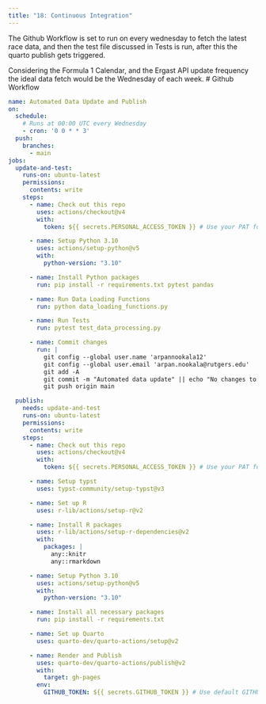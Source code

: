```yaml
---
title: "18: Continuous Integration"
---
```


The Github Workflow is set to run on every wednesday to fetch the latest race data, and then the test file discussed in Tests is run, after this the quarto publish gets triggered.

Considering the Formula 1 Calendar, and the Ergast API update frequency the ideal data fetch would be the Wednesday of each week.
# Github Workflow

```yaml
name: Automated Data Update and Publish
on:
  schedule:
    # Runs at 00:00 UTC every Wednesday
    - cron: '0 0 * * 3'
  push:
    branches:
      - main
jobs:
  update-and-test:
    runs-on: ubuntu-latest
    permissions:
      contents: write
    steps:
      - name: Check out this repo
        uses: actions/checkout@v4
        with:
          token: ${{ secrets.PERSONAL_ACCESS_TOKEN }} # Use your PAT for checkout

      - name: Setup Python 3.10
        uses: actions/setup-python@v5
        with:
          python-version: "3.10"

      - name: Install Python packages
        run: pip install -r requirements.txt pytest pandas

      - name: Run Data Loading Functions
        run: python data_loading_functions.py

      - name: Run Tests
        run: pytest test_data_processing.py

      - name: Commit changes
        run: |
          git config --global user.name 'arpannookala12'
          git config --global user.email 'arpan.nookala@rutgers.edu'
          git add -A
          git commit -m "Automated data update" || echo "No changes to commit"
          git push origin main

  publish:
    needs: update-and-test
    runs-on: ubuntu-latest
    permissions:
      contents: write
    steps:
      - name: Check out this repo
        uses: actions/checkout@v4
        with:
          token: ${{ secrets.PERSONAL_ACCESS_TOKEN }} # Use your PAT for checkout

      - name: Setup typst
        uses: typst-community/setup-typst@v3

      - name: Set up R
        uses: r-lib/actions/setup-r@v2

      - name: Install R packages
        uses: r-lib/actions/setup-r-dependencies@v2
        with:
          packages: |
            any::knitr 
            any::rmarkdown

      - name: Setup Python 3.10
        uses: actions/setup-python@v5
        with:
          python-version: "3.10"

      - name: Install all necessary packages
        run: pip install -r requirements.txt

      - name: Set up Quarto
        uses: quarto-dev/quarto-actions/setup@v2

      - name: Render and Publish
        uses: quarto-dev/quarto-actions/publish@v2
        with:
          target: gh-pages
        env:
          GITHUB_TOKEN: ${{ secrets.GITHUB_TOKEN }} # Use default GITHUB_TOKEN here for GitHub Pages

```